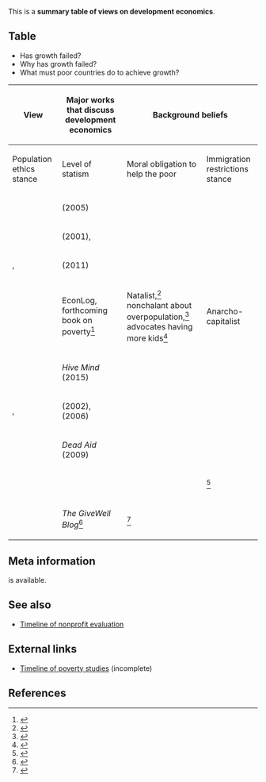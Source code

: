 This is a '''summary table of views on development economics'''.

==Table==

* Has growth failed?
* Why has growth failed?
* What must poor countries do to achieve growth?

{| class="wikitable"
! rowspan="2" | View
! rowspan="2" | Major works that discuss development economics
! colspan="4" | Background beliefs
! colspan="3" | Level of emphasis on explanations for differential growth
|-
! Population ethics stance
! Level of statism
! Moral obligation to help the poor
! Immigration restrictions stance
! IQ
! Geography
! Governance
|-
| {{w|Jeffrey Sachs}}
| ''{{w|The End of Poverty}}'' (2005)
|
|
|
|
|
| Large emphasis<ref>From ''{{w|Poor Economics}}'': "Jeffrey Sachs, adviser to the United Nations, director of the Earth Institute at Columbia University in New York City, and one such expert, has an answer to all these questions: Poor countries are poor because they are hot, infertile, malaria infested, often landlocked; this makes it hard for them to be productive without an initial large investment to help them deal with these endemic problems. But they cannot pay for the investments precisely because they are poor—they are in what economists call a 'poverty trap.' Until something is done about these problems, neither free markets nor democracy will do very much for them."</ref>
|-
| {{w|William Easterly}} || ''{{w|The Elusive Quest for Growth}}'' (2001), ''{{w|The White Man's Burden}}'' ||
|-
| {{w|Abhijit Banerjee}}, {{w|Esther Duflo}} || ''{{w|Poor Economics}}'' (2011) ||
|-
| {{w|Bryan Caplan}}
| EconLog, forthcoming book on poverty<ref>{{cite web |url=http://econlog.econlib.org/archives/2016/06/outline_for_pov.html |title=Outline for Poverty: Who To Blame |first=Bryan |last=Caplan |date=June 27, 2016 |accessdate=September 9, 2017 |publisher=[[wikipedia:EconLog|EconLog]]}}</ref>
| Natalist,<ref>{{cite web |url=http://econlog.econlib.org/archives/2011/12/a_cursory_rejec.html |title=A Cursory Rejection of Anti-Natalism |first=Bryan |last=Caplan |date=December 7, 2011 |accessdate=September 9, 2017 |publisher=[[wikipedia:EconLog|EconLog]]}}</ref> nonchalant about overpopulation,<ref>{{cite web |url=http://econlog.econlib.org/archives/2011/12/the_julian_simo.html |title=The Julian Simon Club |date=December 9, 2011 |first=Bryan |last=Caplan |accessdate=September 9, 2017 |publisher=[[wikipedia:EconLog|EconLog]]}}</ref> advocates having more kids<ref>{{cite web |url=http://lesswrong.com/lw/col/review_selfish_reasons_to_have_more_kids/ |first=John |last=Salvatier |title=Review: Selfish Reasons to Have More Kids |date=May 29, 2012 |accessdate=September 9, 2017 |publisher=[[wikipedia:LessWrong|LessWrong]]}}</ref>
| Anarcho-capitalist
| Distinguishes between those who deserve to be poor and those who don't, with higher priority to help the latter; in general there is no obligation to help, and it is unjustified to force a stranger to help someone (unless the benefits heavily outweigh the costs, which is difficult to show in an uncertain world)<ref>{{cite web |url=http://econlog.econlib.org/archives/2014/03/poverty_the_sta.html |title=Poverty: The Stages of Blame |first=Bryan |last=Caplan |date=March 5, 2014 |accessdate=September 9, 2017 |publisher=[[wikipedia:EconLog|EconLog]]}}</ref><ref>{{cite web |url=http://econlog.econlib.org/archives/2014/03/poverty_the_sta_1.html |title=Poverty: The Stages of Blame Applied |first=Bryan |last=Caplan |date=March 6, 2014 |accessdate=September 9, 2017 |publisher=[[wikipedia:EconLog|EconLog]]}}</ref><ref>{{cite web |url=http://econlog.econlib.org/archives/2010/05/conscientiousne.html |title=Conscientiousness and Poverty: African Edition |first=Bryan |last=Caplan |date=May 24, 2010 |accessdate=September 9, 2017 |publisher=[[wikipedia:EconLog|EconLog]]}}</ref><ref>{{cite web |url=http://econlog.econlib.org/archives/2012/01/caplan-smith_gm.html |title=Caplan-Smith GMU Debate: "How Deserving Are the Poor?" |first=Bryan |last=Caplan |date=January 26, 2012 |accessdate=September 9, 2017 |publisher=[[wikipedia:EconLog|EconLog]]}}</ref><ref>{{cite web |url=http://econlog.econlib.org/archives/2009/03/econlog_book_cl_10.html |title=EconLog Book Club: For a New Liberty, Chapter 8 |first=Bryan |last=Caplan |date=March 17, 2009 |accessdate=September 9, 2017 |publisher=[[wikipedia:EconLog|EconLog]]}}</ref>
| Advocates open borders<ref>{{cite web |url=https://openborders.info/bryan-caplan/ |title=Bryan Caplan |date=September 13, 2015 |publisher=Open Borders: The Case |accessdate=September 9, 2017}}</ref>
| IQ realist,<ref>{{cite web |url=http://econlog.econlib.org/archives/2017/04/iq_with_conscie.html |title=IQ With Conscience |date=April 18, 2017 |accessdate=September 9, 2017 |publisher=[[wikipedia:EconLog|EconLog]]}}</ref><ref>{{cite web |url=http://econlog.econlib.org/archives/2010/09/against_high-iq.html |title=Against High-IQ Misanthropy |date=September 15, 2010 |accessdate=September 9, 2017 |publisher=[[wikipedia:EconLog|EconLog]]}}</ref> but unclear how this translates to views on growth?
|
|
|-
| {{w|Garett Jones}} || ''Hive Mind'' (2015) ||
|-
| {{w|Richard Lynn}}, {{w|Tatu Vanhanen}} || ''{{w|IQ and the Wealth of Nations}}'' (2002), ''{{w|IQ and Global Inequality}}'' (2006) ||
|-
| {{w|Dambisa Moyo}} || ''Dead Aid'' (2009) ||
|-
| {{w|Chris Blattman}} || || || <ref>{{cite web |url=https://chrisblattman.com/2012/11/29/seeing-like-an-anarchist/ |author=Chris Blattman |title=Seeing like an anarchist |publisher=Chris Blattman |date=November 29, 2012 |accessdate=September 9, 2017}}</ref> ||
|-
| {{w|Michael Kremer}} ||
|-
| {{w|GiveWell}}
| ''The GiveWell Blog''<ref>{{cite web |url=http://blog.givewell.org/2015/11/06/the-lack-of-controversy-over-well-targeted-aid/ |title=The lack of controversy over well-targeted aid |first=Holden |last=Karnofsky |website=The GiveWell Blog |publisher=[[wikipedia:GiveWell|GiveWell]] |date=July 26, 2016 |accessdate=September 9, 2017}}</ref>
| <ref>{{cite web |url=http://blog.givewell.org/2016/12/12/amf-population-ethics/ |first=Ajeya |last=Cotra |title=AMF and Population Ethics |website=The GiveWell Blog |publisher=[[wikipedia:GiveWell|GiveWell]] |date=February 23, 2017 |accessdate=September 9, 2017}}</ref>
|}

==Meta information==

{{funding info}} is available.

==See also==

* [[Timeline of nonprofit evaluation]]

==External links==

* [https://github.com/riceissa/issarice.com/blob/37568ca41407843ae8cc3b9a07d9b9d869fbd38b/external/en.wikipedia.org/Timeline_of_poverty_studies.mediawiki Timeline of poverty studies] (incomplete)

==References==

{{Reflist|30em}}
